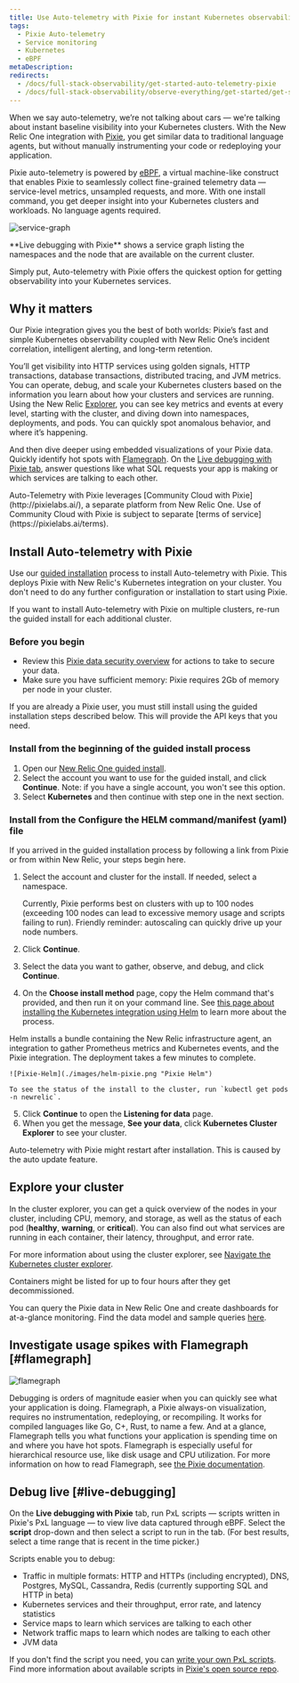 ```yaml
---
title: Use Auto-telemetry with Pixie for instant Kubernetes observability
tags:
  - Pixie Auto-telemetry
  - Service monitoring
  - Kubernetes
  - eBPF
metaDescription: 
redirects:
  - /docs/full-stack-observability/get-started-auto-telemetry-pixie
  - /docs/full-stack-observability/observe-everything/get-started/get-started-auto-telemetry-pixie/
---
```


When we say auto-telemetry, we’re not talking about cars &mdash; we're talking about instant baseline visibility into your Kubernetes clusters. With the New Relic One integration with [Pixie](https://pixielabs.ai/), you get similar data to traditional language agents, but without manually instrumenting your code or redeploying your application. 

Pixie auto-telemetry is powered by [eBPF](https://ebpf.io/), a virtual machine-like construct that enables Pixie to seamlessly collect fine-grained telemetry data &mdash; service-level metrics, unsampled requests, and more. With one install command, you get deeper insight into your Kubernetes clusters and workloads. No language agents required.

![service-graph](./images/service-graph.png "service graph in live debugger")
<figcaption>
   **Live debugging with Pixie** shows a service graph listing the namespaces and the node that are available on the current cluster. 
</figcaption>

Simply put, Auto-telemetry with Pixie offers the quickest option for getting observability into your Kubernetes services.

## Why it matters 

Our Pixie integration gives you the best of both worlds: Pixie’s fast and simple Kubernetes observability coupled with New Relic One’s incident correlation, intelligent alerting, and long-term retention. 

You’ll get visibility into HTTP services using golden signals, HTTP transactions, database transactions, distributed tracing, and JVM metrics. You can operate, debug, and scale your Kubernetes clusters based on the information you learn about how your clusters and services are running. Using the New Relic [Explorer](/docs/new-relic-one/use-new-relic-one/core-concepts/new-relic-explorer-view-performance-across-apps-services-hosts/), you can see key metrics and events at every level, starting with the cluster, and diving down into namespaces, deployments, and pods. You can quickly spot anomalous behavior, and where it’s happening. 

And then dive deeper using embedded visualizations of your Pixie data. Quickly identify hot spots with [Flamegraph](#flamegraph). On the [Live debugging with Pixie tab](#live-debugging), answer questions like what SQL requests your app is making or which services are talking to each other. 

<Callout variant="important">
Auto-Telemetry with Pixie leverages [Community Cloud with Pixie](http://pixielabs.ai/), a separate platform from New Relic One. Use of Community Cloud with Pixie is subject to separate [terms of service](https://pixielabs.ai/terms).
</Callout>

## Install Auto-telemetry with Pixie

Use our [guided installation](/docs/full-stack-observability/observe-everything/get-started/new-relic-guided-install-overview/) process to install Auto-telemetry with Pixie. This deploys Pixie with New Relic's Kubernetes integration on your cluster. You don't need to do any further configuration or installation to start using Pixie.

If you want to install Auto-telemetry with Pixie on multiple clusters, re-run the guided install for each additional cluster.

### Before you begin

* Review this [Pixie data security overview](/docs/auto-telemetry-pixie/pixie-data-security-overview) for actions to take to secure your data.
* Make sure you have sufficient memory: Pixie requires 2Gb of memory per node in your cluster.

<Callout variant="important">
If you are already a Pixie user, you must still install using the guided installation steps described below. This will provide the API keys that you need.
</Callout>

### Install from the beginning of the guided install process

1. Open our [New Relic One guided install](https://one.newrelic.com/launcher/nr1-core.home?pane=eyJuZXJkbGV0SWQiOiJucjEtY29yZS5ob21lLXNjcmVlbiJ9&cards[0]=eyJuZXJkbGV0SWQiOiJucjEtaW5zdGFsbC1uZXdyZWxpYy5ucjEtaW5zdGFsbC1uZXdyZWxpYyIsImFjdGlvbkluZGV4IjoxLCJpc0xvYWRpbmdUcmVhdG1lbnRzIjpmYWxzZSwicHJldkFjdGl2ZUNvbXBvbmVudCI6bnVsbCwiYWN0aXZlQ29tcG9uZW50IjoiVlRTT1NlbGVjdEFjY291bnQiLCJhY3RpdmVFbnZpcm9ubWVudCI6bnVsbCwidXNlckhhc011bHRpcGxlQWNjb3VudHMiOnRydWUsInNob3duRXhwZXJpbWVudCI6dHJ1ZSwicGF0aCI6Imd1aWRlZCJ9).
2. Select the account you want to use for the guided install, and click **Continue**.
   Note: if you have a single account, you won't see this option.
3. Select **Kubernetes** and then continue with step one in the next section.

### Install from the Configure the HELM command/manifest (yaml) file 

If you arrived in the guided installation process by following a link from Pixie or from within New Relic, your steps begin here. 

1. Select the account and cluster for the install. If needed, select a namespace.

    <Callout variant="important">
    Currently, Pixie performs best on clusters with up to 100 nodes (exceeding 100 nodes can lead to excessive memory usage and scripts failing to run). Friendly reminder: autoscaling can quickly drive up your node numbers.
    </Callout>

2. Click **Continue**.
3. Select the data you want to gather, observe, and debug, and click **Continue**.
4. On the **Choose install method** page, copy the Helm command that's provided, and then run it on your command line. See [this page about installing the Kubernetes integration using Helm](/docs/integrations/kubernetes-integration/installation/install-kubernetes-integration-using-helm/#h2-compatibility-and-requirements) to learn more about the process.

  Helm installs a bundle containing the New Relic infrastructure agent, an integration to gather Prometheus metrics and Kubernetes events, and the Pixie integration. The deployment takes a few minutes to complete. 

    ![Pixie-Helm](./images/helm-pixie.png "Pixie Helm")

    To see the status of the install to the cluster, run `kubectl get pods -n newrelic`. 

5. Click **Continue** to open the **Listening for data** page. 
6. When you get the message, **See your data**, click **Kubernetes Cluster Explorer** to see your cluster. 

  Auto-telemetry with Pixie might restart after installation. This is caused by the auto update feature.

## Explore your cluster

In the cluster explorer, you can get a quick overview of the nodes in your cluster, including CPU, memory, and storage, as well as the status of each pod (**healthy**, **warning**, or **critical**). You can also find out what services are running in each container, their latency, throughput, and error rate. 

For more information about using the cluster explorer, see [Navigate the Kubernetes cluster explorer](https://docs.newrelic.com/docs/integrations/kubernetes-integration/understand-use-data/kubernetes-cluster-explorer/).

<Callout variant="tip">
Containers might be listed for up to four hours after they get decommissioned. 
</Callout>

You can query the Pixie data in New Relic One and create dashboards for at-a-glance monitoring. Find the data model and sample queries [here](/docs/integrations/kubernetes-integration/understand-use-data/auto-telemetry-pixie-data-model).

## Investigate usage spikes with Flamegraph [#flamegraph]

![flamegraph](./images/flamegraph.png "Pixie flamegraph")

Debugging is orders of magnitude easier when you can quickly see what your application is doing. Flamegraph, a Pixie always-on visualization, requires no instrumentation, redeploying, or recompiling. It works for compiled languages like Go, C+, Rust, to name a few. And at a glance, Flamegraph tells you what functions your application is spending time on and where you have hot spots. Flamegraph is especially useful for hierarchical resource use, like disk usage and CPU utilization. For more information on how to read Flamegraph, see [the Pixie documentation](https://docs.pixielabs.ai/tutorials/profiler#reading-the-flamegraph). 


## Debug live [#live-debugging]

On the **Live debugging with Pixie** tab, run PxL scripts &mdash; scripts written in Pixie's PxL language &mdash; to view live data captured through eBPF. Select the **script** drop-down and then select a script to run in the tab. (For best results, select a time range that is recent in the time picker.) 

Scripts enable you to debug: 

* Traffic in multiple formats: HTTP and HTTPs (including encrypted), DNS, Postgres, MySQL, Cassandra, Redis (currently supporting SQL and HTTP in beta)
* Kubernetes services and their throughput, error rate, and latency statistics
* Service maps to learn which services are talking to each other
* Network traffic maps to learn which nodes are talking to each other
* JVM data

If you don't find the script you need, you can [write your own PxL scripts](https://docs.pixielabs.ai/tutorials/pxl-scripts/).
Find more information about available scripts in [Pixie's open source repo](https://github.com/pixie-labs/pixie/tree/main/src/pxl_scripts/px).


